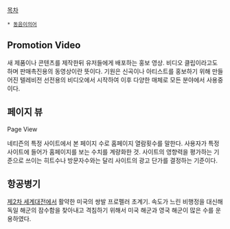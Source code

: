 [[목차]]

 * [[동음이의어]]
== Promotion Video ==
새 제품이나 콘텐츠를 제작한뒤 유저들에게 배포하는 홍보 영상. 비디오 클립이라고도 하며 판매촉진용의 동영상이란 뜻이다. 기원은 신곡이나 아티스트를 홍보하기 위해 만들어진 텔레비전 선전용의 비디오에서 시작하여 이후 다양한 매체로 모든 분야에서 사용중이다.

== 페이지 뷰 ==
Page View

네티즌의 특정 사이트에서 본 페이지 수로 홈페이지 열람횟수를 말한다. 사용자가 특정 사이트에 들어가 홈페이지를 보는 수치를 계량화한 것. 사이트의 영향력을 평가하는 기준으로 쓰이는 히트수나 방문자수와는 달리 사이트의 광고 단가를 결정하는 기준이다. 

== 항공병기 ==
[[제2차 세계대전]]에서 활약한 미국의 쌍발 프로펠러 초계기. 속도가 느린 비행정을 대신해 독일 해군의 잠수함을 찾아내고 격침하기 위해서 미국 해군과 영국 해군이 많은 수를 운용하였다.
